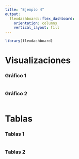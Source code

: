 ```yaml
---
title: "Ejemplo 4"
output: 
  flexdashboard::flex_dashboard:
    orientation: columns
    vertical_layout: fill
---
```


```r
library(flexdashboard)
```

Visualizaciones {data-icon="fa-signal"}
===================================== 
    
### Gráfico 1
    
```r
```
    
### Gráfico 2

```r
```
   
Tablas {data-icon="fa-table"}
=====================================     

### Tablas 1
    
```r
```
    
### Tablas 2

```r
```
